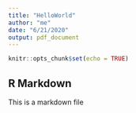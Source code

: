 ```yaml
---
title: "HelloWorld"
author: "me"
date: "6/21/2020"
output: pdf_document
---
```


```r
knitr::opts_chunk$set(echo = TRUE)
```

## R Markdown

This is a markdown file
